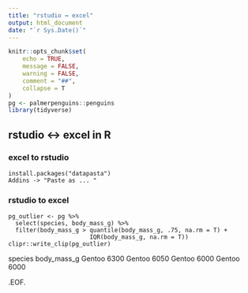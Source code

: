 ```yaml
---
title: "rstudio ↔ excel"
output: html_document
date: "`r Sys.Date()`"
---
```


```r
knitr::opts_chunk$set(
	echo = TRUE,
	message = FALSE,
	warning = FALSE,
	comment = "##",
	collapse = T
)
pg <- palmerpenguins::penguins
library(tidyverse)
```

## rstudio ↔ excel in R

### excel to rstudio

```
install.packages("datapasta")
Addins -> "Paste as ... "
```

### rstudio to excel

```
pg_outlier <- pg %>% 
  select(species, body_mass_g) %>% 
  filter(body_mass_g > quantile(body_mass_g, .75, na.rm = T) + 
                       IQR(body_mass_g, na.rm = T))
clipr::write_clip(pg_outlier)
```

species	body_mass_g
Gentoo	6300
Gentoo	6050
Gentoo	6000
Gentoo	6000

.EOF.